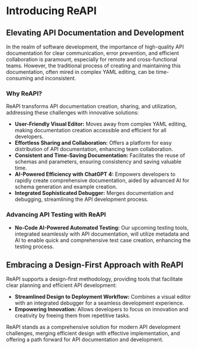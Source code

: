 # Introducing ReAPI

## Elevating API Documentation and Development

In the realm of software development, the importance of high-quality API documentation for clear communication, error prevention, and efficient collaboration is paramount, especially for remote and cross-functional teams. However, the traditional process of creating and maintaining this documentation, often mired in complex YAML editing, can be time-consuming and inconsistent.

### Why ReAPI?

ReAPI transforms API documentation creation, sharing, and utilization, addressing these challenges with innovative solutions:

- **User-Friendly Visual Editor:** Moves away from complex YAML editing, making documentation creation accessible and efficient for all developers.
- **Effortless Sharing and Collaboration:** Offers a platform for easy distribution of API documentation, enhancing team collaboration.
- **Consistent and Time-Saving Documentation:** Facilitates the reuse of schemas and parameters, ensuring consistency and saving valuable time.
- **AI-Powered Efficiency with ChatGPT 4:** Empowers developers to rapidly create comprehensive documentation, aided by advanced AI for schema generation and example creation.
- **Integrated Sophisticated Debugger:** Merges documentation and debugging, streamlining the API development process.

### Advancing API Testing with ReAPI

- **No-Code AI-Powered Automated Testing:** Our upcoming testing tools, integrated seamlessly with API documentation, will utilize metadata and AI to enable quick and comprehensive test case creation, enhancing the testing process.

## Embracing a Design-First Approach with ReAPI

ReAPI supports a design-first methodology, providing tools that facilitate clear planning and efficient API development:

- **Streamlined Design to Deployment Workflow:** Combines a visual editor with an integrated debugger for a seamless development experience.
- **Empowering Innovation:** Allows developers to focus on innovation and creativity by freeing them from repetitive tasks.

ReAPI stands as a comprehensive solution for modern API development challenges, merging efficient design with effective implementation, and offering a path forward for API documentation and development.
